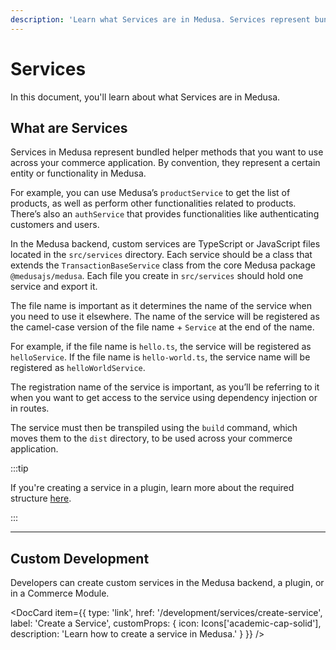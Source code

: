 ```yaml
---
description: 'Learn what Services are in Medusa. Services represent bundled helper methods that you want to use across your commerce application.'
---
```



# Services

In this document, you'll learn about what Services are in Medusa.

## What are Services

Services in Medusa represent bundled helper methods that you want to use across your commerce application. By convention, they represent a certain entity or functionality in Medusa.

For example, you can use Medusa’s `productService` to get the list of products, as well as perform other functionalities related to products. There’s also an `authService` that provides functionalities like authenticating customers and users.

In the Medusa backend, custom services are TypeScript or JavaScript files located in the `src/services` directory. Each service should be a class that extends the `TransactionBaseService` class from the core Medusa package `@medusajs/medusa`. Each file you create in `src/services` should hold one service and export it.

The file name is important as it determines the name of the service when you need to use it elsewhere. The name of the service will be registered as the camel-case version of the file name + `Service` at the end of the name.

For example, if the file name is `hello.ts`, the service will be registered as `helloService`. If the file name is `hello-world.ts`, the service name will be registered as `helloWorldService`.

The registration name of the service is important, as you’ll be referring to it when you want to get access to the service using dependency injection or in routes.

The service must then be transpiled using the `build` command, which moves them to the `dist` directory, to be used across your commerce application.

:::tip

If you're creating a service in a plugin, learn more about the required structure [here](../plugins/create.md#plugin-structure).

:::

---

## Custom Development

Developers can create custom services in the Medusa backend, a plugin, or in a Commerce Module.

<DocCard item={{
    type: 'link',
    href: '/development/services/create-service',
    label: 'Create a Service',
    customProps: {
      icon: Icons['academic-cap-solid'],
      description: 'Learn how to create a service in Medusa.'
    }
  }}
/>